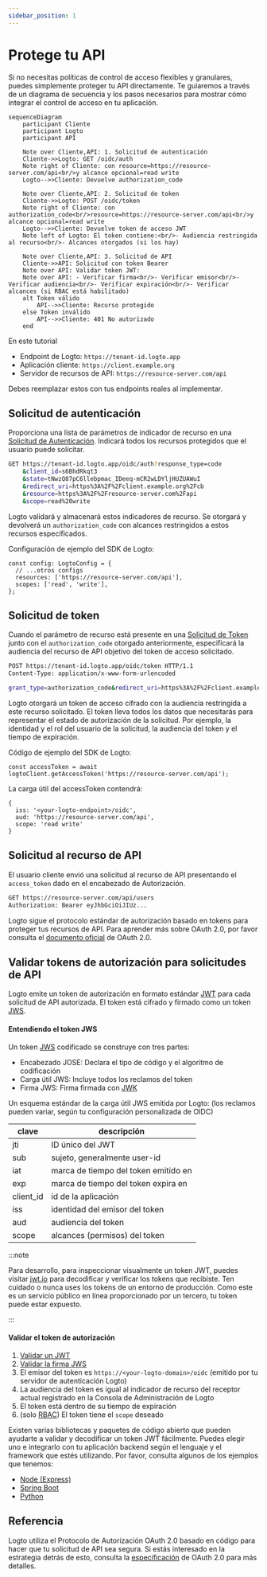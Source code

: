 ```yaml
---
sidebar_position: 1
---
```


# Protege tu API

Si no necesitas políticas de control de acceso flexibles y granulares, puedes simplemente proteger tu API directamente. Te guiaremos a través de un diagrama de secuencia y los pasos necesarios para mostrar cómo integrar el control de acceso en tu aplicación.

```mermaid
sequenceDiagram
    participant Cliente
    participant Logto
    participant API

    Note over Cliente,API: 1. Solicitud de autenticación
    Cliente->>Logto: GET /oidc/auth
    Note right of Cliente: con resource=https://resource-server.com/api<br/>y alcance opcional=read write
    Logto-->>Cliente: Devuelve authorization_code

    Note over Cliente,API: 2. Solicitud de token
    Cliente->>Logto: POST /oidc/token
    Note right of Cliente: con authorization_code<br/>resource=https://resource-server.com/api<br/>y alcance opcional=read write
    Logto-->>Cliente: Devuelve token de acceso JWT
    Note left of Logto: El token contiene:<br/>- Audiencia restringida al recurso<br/>- Alcances otorgados (si los hay)

    Note over Cliente,API: 3. Solicitud de API
    Cliente->>API: Solicitud con token Bearer
    Note over API: Validar token JWT:
    Note over API: - Verificar firma<br/>- Verificar emisor<br/>- Verificar audiencia<br/>- Verificar expiración<br/>- Verificar alcances (si RBAC está habilitado)
    alt Token válido
        API-->>Cliente: Recurso protegido
    else Token inválido
        API-->>Cliente: 401 No autorizado
    end
```

En este tutorial

- Endpoint de Logto: `https://tenant-id.logto.app`
- Aplicación cliente: `https://client.example.org`
- Servidor de recursos de API: `https://resource-server.com/api`

Debes reemplazar estos con tus endpoints reales al implementar.

## Solicitud de autenticación

Proporciona una lista de parámetros de indicador de recurso en una [Solicitud de Autenticación](https://openid.net/specs/openid-connect-core-1_0.html#AuthRequest). Indicará todos los recursos protegidos que el usuario puede solicitar.

```bash
GET https://tenant-id.logto.app/oidc/auth?response_type=code
    &client_id=s6BhdRkqt3
    &state=tNwzQ87pC6llebpmac_IDeeq-mCR2wLDYljHUZUAWuI
    &redirect_uri=https%3A%2F%2Fclient.example.org%2Fcb
    &resource=https%3A%2F%2Fresource-server.com%2Fapi
    &scope=read%20write
```

Logto validará y almacenará estos indicadores de recurso. Se otorgará y devolverá un `authorization_code` con alcances restringidos a estos recursos especificados.

Configuración de ejemplo del SDK de Logto:

```tsx
const config: LogtoConfig = {
  // ...otros configs
  resources: ['https://resource-server.com/api'],
  scopes: ['read', 'write'],
};
```

## Solicitud de token

Cuando el parámetro de recurso está presente en una [Solicitud de Token](https://openid.net/specs/openid-connect-core-1_0.html#TokenRequest) junto con el `authorization_code` otorgado anteriormente, especificará la audiencia del recurso de API objetivo del token de acceso solicitado.

```bash
POST https://tenant-id.logto.app/oidc/token HTTP/1.1
Content-Type: application/x-www-form-urlencoded

grant_type=authorization_code&redirect_uri=https%3A%2F%2Fclient.example.org%2Fcb&code=10esc29BWC2qZB0acc9v8zAv9ltc2pko105tQauZ&resource=https%3A%2F%2Fresource-server.com%2Fapi
```

Logto otorgará un token de acceso cifrado con la audiencia restringida a este recurso solicitado. El token lleva todos los datos que necesitarás para representar el estado de autorización de la solicitud. Por ejemplo, la identidad y el rol del usuario de la solicitud, la audiencia del token y el tiempo de expiración.

Código de ejemplo del SDK de Logto:

```tsx
const accessToken = await logtoClient.getAccessToken('https://resource-server.com/api');
```

La carga útil del accessToken contendrá:

```tsx
{
  iss: '<your-logto-endpoint>/oidc',
  aud: 'https://resource-server.com/api',
  scope: 'read write'
}
```

## Solicitud al recurso de API

El usuario cliente envió una solicitud al recurso de API presentando el `access_token` dado en el encabezado de Autorización.

```bash
GET https://resource-server.com/api/users
Authorization: Bearer eyJhbGciOiJIUz...
```

Logto sigue el protocolo estándar de autorización basado en tokens para proteger tus recursos de API. Para aprender más sobre OAuth 2.0, por favor consulta el [documento oficial](https://datatracker.ietf.org/doc/html/rfc6749#section-1.3.1) de OAuth 2.0.

## Validar tokens de autorización para solicitudes de API

Logto emite un token de autorización en formato estándar [JWT](https://datatracker.ietf.org/doc/html/rfc7519) para cada solicitud de API autorizada. El token está cifrado y firmado como un token [JWS](https://datatracker.ietf.org/doc/html/rfc7515).

#### Entendiendo el token JWS

Un token [JWS](https://datatracker.ietf.org/doc/html/rfc7515) codificado se construye con tres partes:

- Encabezado JOSE: Declara el tipo de código y el algoritmo de codificación
- Carga útil JWS: Incluye todos los reclamos del token
- Firma JWS: Firma firmada con [JWK](https://datatracker.ietf.org/doc/html/rfc7517)

Un esquema estándar de la carga útil JWS emitida por Logto: (los reclamos pueden variar, según tu configuración personalizada de OIDC)

| clave     | descripción                          |
| --------- | ------------------------------------ |
| jti       | ID único del JWT                     |
| sub       | sujeto, generalmente user-id         |
| iat       | marca de tiempo del token emitido en |
| exp       | marca de tiempo del token expira en  |
| client_id | id de la aplicación                  |
| iss       | identidad del emisor del token       |
| aud       | audiencia del token                  |
| scope     | alcances (permisos) del token        |

:::note

Para desarrollo, para inspeccionar visualmente un token JWT, puedes visitar [jwt.io](https://jwt.io/) para decodificar y verificar los tokens que recibiste. Ten cuidado o nunca uses los tokens de un entorno de producción. Como este es un servicio público en línea proporcionado por un tercero, tu token puede estar expuesto.

:::

#### Validar el token de autorización

1. [Validar un JWT](https://datatracker.ietf.org/doc/html/rfc7519#section-7.2)
2. [Validar la firma JWS](https://datatracker.ietf.org/doc/html/rfc7515#section-5.2)
3. El emisor del token es `https://<your-logto-domain>/oidc` (emitido por tu servidor de autenticación Logto)
4. La audiencia del token es igual al indicador de recurso del receptor actual registrado en la Consola de Administración de Logto
5. El token está dentro de su tiempo de expiración
6. (solo [RBAC](/authorization/role-based-access-control/protect-api-resources-with-rbac)) El token tiene el `scope` deseado

Existen varias bibliotecas y paquetes de código abierto que pueden ayudarte a validar y decodificar un token JWT fácilmente. Puedes elegir uno e integrarlo con tu aplicación backend según el lenguaje y el framework que estés utilizando. Por favor, consulta algunos de los ejemplos que tenemos:

- [Node (Express)](/authorization/api-resources/node-express)
- [Spring Boot](/authorization/api-resources/spring-boot)
- [Python](/authorization/api-resources/python)

## Referencia

Logto utiliza el Protocolo de Autorización OAuth 2.0 basado en código para hacer que tu solicitud de API sea segura. Si estás interesado en la estrategia detrás de esto, consulta la [especificación](https://datatracker.ietf.org/doc/html/rfc6749#section-1.3.1) de OAuth 2.0 para más detalles.
